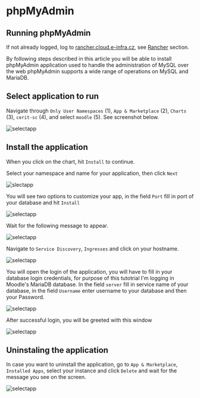 # phpMyAdmin

## Running phpMyAdmin

If not already logged, log to [rancher.cloud.e-infra.cz](https://rancher.cloud.e-infra.cz), see [Rancher](../rancher/rancher) section.

By following steps described in this article you will be able to install phpMyAdmin application used to handle the administration of MySQL over the web phpMyAdmin supports a wide range of operations on MySQL and MariaDB. 

## Select application to run

Navigate through `Only User Namespaces` (1), `App & Marketplace` (2), `Charts` (3), `cerit-sc` (4),  and select `moodle` (5). See screenshot below.

![selectapp](/img/ceritsc/apps/phpmyadmin/select.png)

## Install the application

When you click on the chart, hit `Install` to continue.

Select your namespace and name for your application, then click `Next`

![slectapp](/img/ceritsc/apps/phpmyadmin/namespace.png)

You will see two options to customize your app, in the field `Port` fill in port of your database and hit `Install`

![selectapp](/img/ceritsc/apps/phpmyadmin/port.png)

Wait for the following message to appear.

![selectapp](/img/ceritsc/apps/phpmyadmin/success.png)

Navigate to `Service Discovery`, `Ingresses` and click on your hostname.

![selectapp](/img/ceritsc/apps/phpmyadmin/ingress.png)

You will open the login of the application, you will have to fill in your database login credentials, for purpose of this tutotrial I'm logging in Moodle's MariaDB database.
In the field `server` fill in service name of your database, in the field `Username` enter username to your database and then your Password.

![selectapp](/img/ceritsc/apps/phpmyadmin/login.png)

After successful login, you will be greeted with this window

![selectapp](/img/ceritsc/apps/phpmyadmin/end.png)

## Uninstaling the application

In case you want to uninstall the application, go to `App & Marketplace`, `Installed Apps`, select your instance and click `Delete` and wait for the message you see on the screen.

![selectapp](/img/ceritsc/apps/phpmyadmin/uninstall.png)
